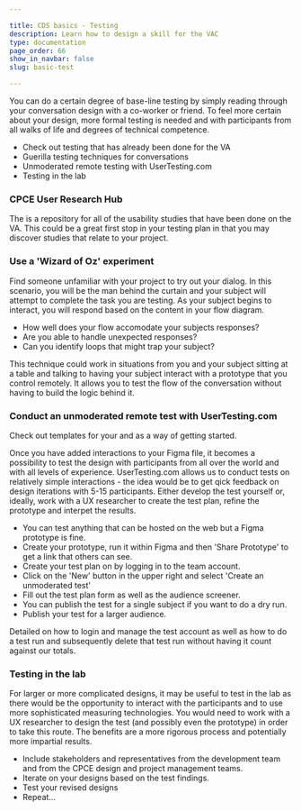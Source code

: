 ```yaml
---

title: CDS basics - Testing
description: Learn how to design a skill for the VAC
type: documentation
page_order: 66
show_in_navbar: false
slug: basic-test

---
```



You can do a certain degree of base-line testing by simply reading through your conversation design with a co-worker or friend. To feel more certain about your design, more formal testing is needed and with participants from all walks of life and degrees of technical competence.

<Notification headerText="What you will learn in this section" textColor="#00001e" borderColor="#999" icon="learn" backgroundColor="#f0f0f0">

- Check out testing that has already been done for the VA 
- Guerilla testing techniques for conversations
- Unmoderated remote testing with UserTesting.com
- Testing in the lab

</Notification>

### CPCE User Research Hub

The <ExternalLink linkName="Research Hub" linkURL="https://confluence.expedia.biz/display/VAP/CPCE+User+Research+HUB" /> is a repository for all of the usability studies that have been done on the VA. This could be a great first stop in your testing plan in that you may discover studies that relate to your project.

### Use a 'Wizard of Oz' experiment

Find someone unfamiliar with your project to try out your dialog. In this scenario, you will be the man behind the curtain and your subject will attempt to complete the task you are testing. As your subject begins to interact, you will respond based on the content in your flow diagram.

- How well does your flow accomodate your subjects responses?
- Are you able to handle unexpected responses?
- Can you identify loops that might trap your subject?

This technique could work in situations from you and your subject sitting at a table and talking to having your subject interact with a prototype that you control remotely. It allows you to test the flow of the conversation without having to build the logic behind it.

### Conduct an unmoderated remote test with UserTesting.com

Check out templates for your <ExternalLink linkName="test plan" linkURL="https://confluence.expedia.biz/display/VAP/CPCE+Resources?preview=/1421378264/1421380176/Research-Test-Plan-Template.docx" /> and <ExternalLink linkName="research readout" linkURL="https://confluence.expedia.biz/display/VAP/CPCE+Resources?preview=/1421378264/1422763123/Research-Readout-Deck-Template.pptx" /> as a way of getting started.

Once you have added interactions to your Figma file, it becomes a possibility to test the design with participants from all over the world and with all levels of experience. UserTesting.com allows us to conduct tests on relatively simple interactions - the idea would be to get qick feedback on design iterations with 5-15 participants. Either develop the test yourself or, ideally, work with a UX researcher to create the test plan, refine the prototype and interpet the results.

- You can test anything that can be hosted on the web but a Figma prototype is fine.
- Create your prototype, run it within Figma and then 'Share Prototype' to get a link that others can see.
- Create your test plan on <ExternalLink linkName="UserTesting.com" linkURL="https://www.usertesting.com/" /> by logging in to the team account.
- Click on the 'New' button in the upper right and select 'Create an unmoderated test'
- Fill out the test plan form as well as the audience screener.
- You can publish the test for a single subject if you want to do a dry run.
- Publish your test for a larger audience.

Detailed <ExternalLink linkName="instructions" linkURL="/" /> on how to login and manage the test account as well as how to do a test run and subsequently delete that test run without having it count against our totals.

### Testing in the lab

For larger or more complicated designs, it may be useful to test in the lab as there would be the opportunity to interact with the participants and to use more sophisticated measuring technologies.
You would need to work with a UX researcher to design the test (and possibly even the prototype) in order to take this route. The benefits are a more rigorous process and potentially more impartial results.

<Notification headerText="Review the test results" textColor="#663333" icon="review" backgroundColor="#ffeeee">

- Include stakeholders and representatives from the development team and from the CPCE design and project management teams.
- Iterate on your designs based on the test findings.
- Test your revised designs
- Repeat…

</Notification>

<PageFooter prevSlug="/basic-design" prevPage="Visual design" nextSlug="/basic-handoff" nextPage="Handoff" />